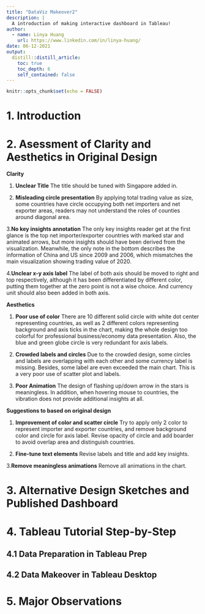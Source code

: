 ```yaml
---
title: "DataViz Makeover2"
description: |
  A introduction of making interactive dashboard in Tableau!
author:
  - name: Linya Huang
    url: https://www.linkedin.com/in/linya-huang/
date: 06-12-2021
output:
  distill::distill_article:
    toc: true
    toc_depth: 6
    self_contained: false
---
```



```r
knitr::opts_chunk$set(echo = FALSE)
```

# 1. Introduction




# 2. Asessment of Clarity and Aesthetics in Original Design

**Clarity**

1. **Unclear Title** The title should be tuned with Singapore added in.

2. **Misleading circle presentation** By applying total trading value as size, some countries have circle occupying both net importers and net exporter areas, readers may not understand the roles of counties around diagonal area. 

3.**No key insights annotation** The only key insights reader get at the first glance is the top net importer/exporter countries with marked star and animated arrows, but more insights should have been derived from the visualization.
Meanwhile, the only note in the bottom describes the information of China and US since 2009 and 2006, which mismatches the main visualization showing trading value of 2020.

4.**Unclear x-y axis label** The label of both axis should be moved to right and top respectively, although it has been differentiated by different color, putting them together at the zero point is not a wise choice. And currency unit should also been added in both axis.

**Aesthetics**

1. **Poor use of color** There are 10 different solid circle with white dot center representing countries, as well as 2 different colors representing background and axis ticks in the chart, making the whole design too colorful for professional business/economy data presentation. Also, the blue and green globe circle is very redundant for axis labels.

2. **Crowded labels and circles** Due to the crowded design, some circles and labels are overlapping with each other and some currency label is missing. Besides, some label are even exceeded the main chart. This is a very poor use of scatter plot and labels. 

3. **Poor Animation** The design of flashing up/down arrow in the stars is meaningless. In addition, when hovering mouse to countries, the vibration does not provide additional insights at all.

**Suggestions to based on original design**

1. **Improvement of color and scatter circle** Try to apply only 2 color to represent importer and exporter countries, and remove background color and circle for axis label. Revise opacity of circle and add boarder to avoid overlap area and distinguish countries.

2. **Fine-tune text elements** Revise labels and title and add key insights.

3.**Remove meaningless animations** Remove all animations in the chart.

# 3. Alternative Design Sketches and Published Dashboard

# 4. Tableau Tutorial Step-by-Step

## 4.1 Data Preparation in Tableau Prep

## 4.2 Data Makeover in Tableau Desktop


# 5. Major Observations 
